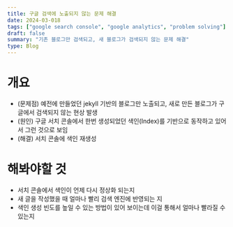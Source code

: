 ```yaml
---
title: 구글 검색에 노출되지 않는 문제 해결
date: 2024-03-018
tags: ["google search console", "google analytics", "problem solving"]
draft: false
summary: "기존 블로그만 검색되고, 새 블로그가 검색되지 않는 문제 해결"
type: Blog
---
```


# 개요
- (문제점) 예전에 만들었던 jekyll 기반의 블로그만 노출되고, 새로 만든 블로그가 구글에서 검색되지 않는 현상 발생
- (원인) 구글 서치 콘솔에서 한번 생성되었던 색인(Index)를 기반으로 동작하고 있어서 그런 것으로 보임
- (해결) 서치 콘솔에 색인 재생성

# 해봐야할 것
- 서치 콘솔에서 색인이 언제 다시 정상화 되는지
- 새 글을 작성했을 때 얼마나 빨리 검색 엔진에 반영되는 지
- 색인 생성 빈도를 높일 수 있는 방법이 있어 보이는데 이걸 통해서 얼마나 빨라질 수 있는지